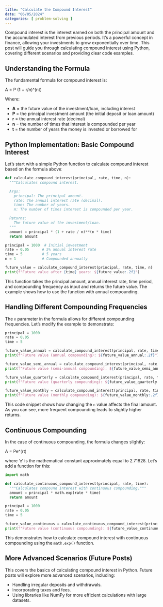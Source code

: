 ```yaml
---
title: "Calculate the Compound Interest"
date: "06/05/2024"
categories: [ problem-solving ]
---
```



Compound interest is the interest earned on both the principal amount and the accumulated interest from previous periods.  It's a powerful concept in finance, allowing your investments to grow exponentially over time.  This post will guide you through calculating compound interest using Python, covering different scenarios and providing clear code examples.

## Understanding the Formula

The fundamental formula for compound interest is:

A = P (1 + r/n)^(nt)

Where:

* **A** = the future value of the investment/loan, including interest
* **P** = the principal investment amount (the initial deposit or loan amount)
* **r** = the annual interest rate (decimal)
* **n** = the number of times that interest is compounded per year
* **t** = the number of years the money is invested or borrowed for

## Python Implementation: Basic Compound Interest

Let's start with a simple Python function to calculate compound interest based on the formula above:


```python
def calculate_compound_interest(principal, rate, time, n):
  """Calculates compound interest.

  Args:
    principal: The principal amount.
    rate: The annual interest rate (decimal).
    time: The number of years.
    n: The number of times interest is compounded per year.

  Returns:
    The future value of the investment/loan.
  """
  amount = principal * (1 + rate / n)**(n * time)
  return amount

principal = 1000  # Initial investment
rate = 0.05      # 5% annual interest rate
time = 5         # 5 years
n = 1            # Compounded annually

future_value = calculate_compound_interest(principal, rate, time, n)
print(f"Future value after {time} years: ${future_value:.2f}")
```

This function takes the principal amount, annual interest rate, time period, and compounding frequency as input and returns the future value. The example shows how to use the function with annual compounding.


##  Handling Different Compounding Frequencies

The `n` parameter in the formula allows for different compounding frequencies.  Let's modify the example to demonstrate:

```python
principal = 1000
rate = 0.05
time = 5

future_value_annual = calculate_compound_interest(principal, rate, time, 1)
print(f"Future value (annual compounding): ${future_value_annual:.2f}")

future_value_semi_annual = calculate_compound_interest(principal, rate, time, 2)
print(f"Future value (semi-annual compounding): ${future_value_semi_annual:.2f}")

future_value_quarterly = calculate_compound_interest(principal, rate, time, 4)
print(f"Future value (quarterly compounding): ${future_value_quarterly:.2f}")

future_value_monthly = calculate_compound_interest(principal, rate, time, 12)
print(f"Future value (monthly compounding): ${future_value_monthly:.2f}")

```

This code snippet shows how changing the `n` value affects the final amount.  As you can see, more frequent compounding leads to slightly higher returns.


## Continuous Compounding

In the case of continuous compounding, the formula changes slightly:

A = Pe^(rt)

where 'e' is the mathematical constant approximately equal to 2.71828.  Let's add a function for this:


```python
import math

def calculate_continuous_compound_interest(principal, rate, time):
  """Calculates compound interest with continuous compounding."""
  amount = principal * math.exp(rate * time)
  return amount

principal = 1000
rate = 0.05
time = 5

future_value_continuous = calculate_continuous_compound_interest(principal, rate, time)
print(f"Future value (continuous compounding): ${future_value_continuous:.2f}")
```

This demonstrates how to calculate compound interest with continuous compounding using the `math.exp()` function.


##  More Advanced Scenarios (Future Posts)

This covers the basics of calculating compound interest in Python.  Future posts will explore more advanced scenarios, including:

*   Handling irregular deposits and withdrawals.
*   Incorporating taxes and fees.
*   Using libraries like NumPy for more efficient calculations with large datasets.



